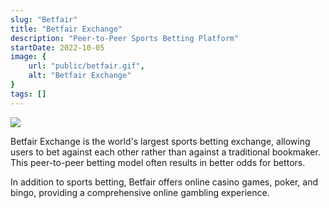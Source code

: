 ```yaml
---
slug: "Betfair"
title: "Betfair Exchange"
description: "Peer-to-Peer Sports Betting Platform"
startDate: 2022-10-05
image: {
    url: "public/betfair.gif",
    alt: "Betfair Exchange"
}
tags: []
---
```


![](public/betfair.gif)

Betfair Exchange is the world's largest sports betting exchange, allowing users to bet against each other rather than against a traditional bookmaker. This peer-to-peer betting model often results in better odds for bettors.

In addition to sports betting, Betfair offers online casino games, poker, and bingo, providing a comprehensive online gambling experience.
